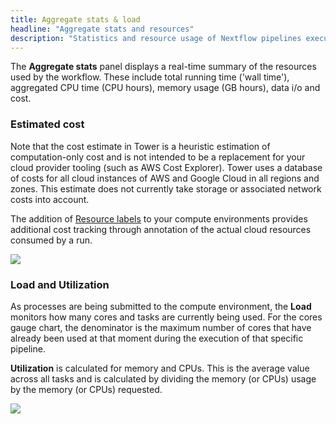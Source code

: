 ```yaml
---
title: Aggregate stats & load
headline: "Aggregate stats and resources"
description: "Statistics and resource usage of Nextflow pipelines executed through Tower."
---
```


The **Aggregate stats** panel displays a real-time summary of the resources used by the workflow. These include total running time ('wall time'), aggregated CPU time (CPU hours), memory usage (GB hours), data i/o and cost.

### Estimated cost

Note that the cost estimate in Tower is a heuristic estimation of computation-only cost and is not intended to be a replacement for your cloud provider tooling (such as AWS Cost Explorer). Tower uses a database of costs for all cloud instances of AWS and Google Cloud in all regions and zones. This estimate does not currently take storage or associated network costs into account.

The addition of [Resource labels](../resource-labels/overview.mdx) to your compute environments provides additional cost tracking through annotation of the actual cloud resources consumed by a run.

![](./_images/monitoring_aggregate_stats.png)

### Load and Utilization

As processes are being submitted to the compute environment, the **Load** monitors how many cores and tasks are currently being used. For the cores gauge chart, the denominator is the maximum number of cores that have already been used at that moment during the execution of that specific pipeline.

**Utilization** is calculated for memory and CPUs. This is the average value across all tasks and is calculated by dividing the memory (or CPUs) usage by the memory (or CPUs) requested.

![](./_images/monitoring_load.png)
